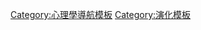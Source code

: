 {{Navbox
|name  = Evolutionary psychology
|state = {{{state|autocollapse}}}
|title = [[演化心理學|-{zh-hans:演化; zh-hant:演化; zh-cn:进化}-心理学]]
|bodyclass = hlist
|groupstyle = text-align:left;

|group1 = 过程
|list1  =
* [[利他行為]]
* [[族群選擇]]
* [[親屬選擇]]
* [[性選擇]]
* [[社會生物學]]
* [[共同演化]]
* [[演化平衡策略]]

|group2 = 领域
|list2  =
* [[道德的演化]]
* [[宗教演化心理學]]
* [[情緒的演化]]

|group3 = 开创性作者
|list3  =
* [[查尔斯·达尔文]]
* [[理查德·道金斯]]
* [[丹尼爾·丹尼特]]
* [[賈德·戴蒙]]
* [[彼得·阿列克谢耶维奇·克鲁泡特金]]
* [[史迪芬·平克]]
* [[罗伯特·泰弗士]]
* [[艾德華·威爾森]]

|group4 = 相关主题
|list4  =
* [[模因学]]
* [[社會生物學]]
* [[演化神經科學]]
* [[人類演化]]
* [[文化演化]]
* [[演化人類學]]
* [[演化醫學]]
* [[演化語言學]]
* [[演化生物學]]
* [[神經心理學]]

|group5 = 列表
|list5  =
* {{le|演化心理學家列表|List of evolutionary psychologists|演化心理學家}}
* [[演化心理學|关于进化论和人类行为的文献目录]]

|below= 
* {{icon|category}}'''[[:category:进化心理学|进化心理学分类]]'''
* {{icon|portal}}'''[[Portal:心理学|心理学主题]]'''

}}<noinclude>
{{collapsible option}}
[[Category:心理學導航模板]]
[[Category:演化模板]]
</noinclude>